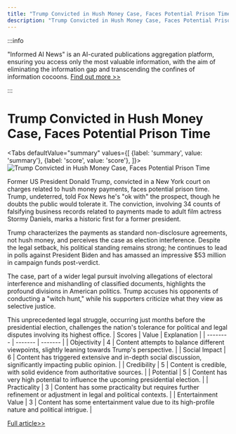 ```yaml
---
title: "Trump Convicted in Hush Money Case, Faces Potential Prison Time"
description: "Trump Convicted in Hush Money Case, Faces Potential Prison Time"
---
```



:::info

"Informed AI News" is an AI-curated publications aggregation platform, ensuring you access only the most valuable information, with the aim of eliminating the information gap and transcending the confines of information cocoons.  [Find out more >>](/docs/guides)

:::

# Trump Convicted in Hush Money Case, Faces Potential Prison Time


<Tabs
	defaultValue="summary"
	values={[
	{label: 'summary', value: 'summary'},
	{label: 'score', value: 'score'},
]}>
<TabItem value="summary">
<img
  src="https://image.informedainews.com/2024/06/Pol-qe9-1717382503-0.jpg"
  alt="Trump Convicted in Hush Money Case, Faces Potential Prison Time"
/>



Former US President Donald Trump, convicted in a New York court on charges related to hush money payments, faces potential prison time. Trump, undeterred, told Fox News he's "ok with" the prospect, though he doubts the public would tolerate it. The conviction, involving 34 counts of falsifying business records related to payments made to adult film actress Stormy Daniels, marks a historic first for a former president.

Trump characterizes the payments as standard non-disclosure agreements, not hush money, and perceives the case as election interference. Despite the legal setback, his political standing remains strong; he continues to lead in polls against President Biden and has amassed an impressive $53 million in campaign funds post-verdict.

The case, part of a wider legal pursuit involving allegations of electoral interference and mishandling of classified documents, highlights the profound divisions in American politics. Trump accuses his opponents of conducting a "witch hunt," while his supporters criticize what they view as selective justice.

This unprecedented legal struggle, occurring just months before the presidential election, challenges the nation's tolerance for political and legal disputes involving its highest office.
</TabItem>
<TabItem value="score">
	| Scores     | Value   | Explanation |
	| -------- | ------- | ------- |
	| Objectivity  | 4    | Content attempts to balance different viewpoints, slightly leaning towards Trump's perspective.    |
	| Social Impact | 6     | Content has triggered extensive and in-depth social discussion, significantly impacting public opinion.    |
	| Credibility    | 5    | Content is credible, with solid evidence from authoritative sources.    |
	| Potential    | 5    | Content has very high potential to influence the upcoming presidential election.    |
	| Practicality    | 3    | Content has some practicality but requires further refinement or adjustment in legal and political contexts.    |
	| Entertainment Value    | 3    | Content has some entertainment value due to its high-profile nature and political intrigue.    |
</TabItem>
</Tabs>

[Full article>>](https://sputniknews.com/20240602/trump-says-hes-ready-to-do-prison-time-after-being-found-guilty-in-hush-money-trial-1118749658.html)
